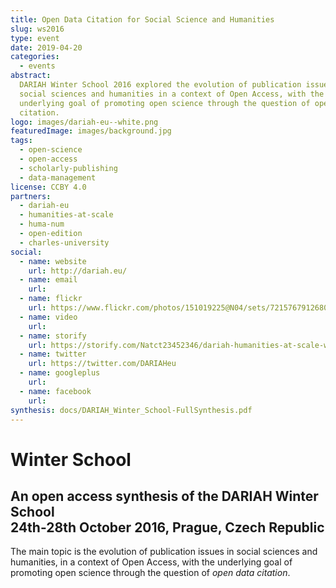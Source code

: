 ```yaml
---
title: Open Data Citation for Social Science and Humanities
slug: ws2016
type: event
date: 2019-04-20
categories:
  - events
abstract:
  DARIAH Winter School 2016 explored the evolution of publication issues in
  social sciences and humanities in a context of Open Access, with the
  underlying goal of promoting open science through the question of open data
  citation.
logo: images/dariah-eu--white.png
featuredImage: images/background.jpg
tags:
  - open-science
  - open-access
  - scholarly-publishing
  - data-management
license: CCBY 4.0
partners:
  - dariah-eu
  - humanities-at-scale
  - huma-num
  - open-edition
  - charles-university
social:
  - name: website
    url: http://dariah.eu/
  - name: email
    url:
  - name: flickr
    url: https://www.flickr.com/photos/151019225@N04/sets/72157679126801606/
  - name: video
    url:
  - name: storify
    url: https://storify.com/Natct23452346/dariah-humanities-at-scale-winter-school-in-praha#publicize
  - name: twitter
    url: https://twitter.com/DARIAHeu
  - name: googleplus
    url:
  - name: facebook
    url:
synthesis: docs/DARIAH_Winter_School-FullSynthesis.pdf
---
```


# Winter School

## An open access synthesis of the DARIAH Winter School <br/> 24th-28th October 2016, Prague, Czech Republic

The main topic is the evolution of publication issues in social sciences and
humanities, in a context of Open Access, with the underlying goal of promoting
open science through the question of _open data citation_.
